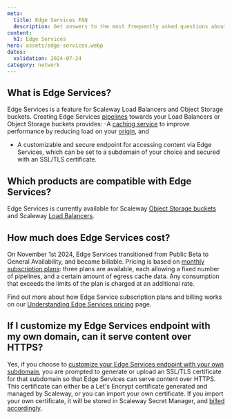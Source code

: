 ```yaml
---
meta:
  title: Edge Services FAQ
  description: Get answers to the most frequently asked questions about Scaleway Edge Services. Learn about compatible products, billing, key features, and more.
content:
  h1: Edge Services
hero: assets/edge-services.webp
dates:
  validation: 2024-07-24
category: network
---
```


## What is Edge Services?

Edge Services is a feature for Scaleway Load Balancers and Object Storage buckets. Creating Edge Services [pipelines](/network/edge-services/concepts/#pipeline) towards your Load Balancers or Object Storage buckets provides: 
-A [caching service](/network/edge-services/how-to/configure-cache/) to improve performance by reducing load on your [origin](/network/edge-services/concepts/#origin), and 
- A customizable and secure endpoint for accessing content via Edge Services, which can be set to a subdomain of your choice and secured with an SSL/TLS certificate.

<Lightbox src="scaleway-edge-services-pipeline.webp" alt="A diagram shows the elements and workflow of an Edge Services pipeline. The user connects to the customizable Edge Services endpoint (with its SSL/TLS certificate), which fetches content from the Edge Services cache, which itself fetches content to cache from an origin which is either an Object Storage bucket or Load Balancer" />

## Which products are compatible with Edge Services?

Edge Services is currently available for Scaleway [Object Storage buckets](/storage/object/) and Scaleway [Load Balancers](/network/load-balancer/).

## How much does Edge Services cost?

On November 1st 2024, Edge Services transitioned from Public Beta to General Availability, and became billable. Pricing is based on [monthly subscription plans](https://www.scaleway.com/en/pricing/network/#edge-services): three plans are available, each allowing a fixed number of pipelines, and a certain amount of egress cache data. Any consumption that exceeds the limits of the plan is charged at an additional rate.

Find out more about how Edge Service subscription plans and billing works on our [Understanding Edge Services pricing](/network/edge-services/reference-content/understanding-edge-pricing/) page.

## If I customize my Edge Services endpoint with my own domain, can it serve content over HTTPS?

Yes, if you choose to [customize your Edge Services endpoint with your own subdomain](/network/edge-services/how-to/configure-custom-domain/), you are prompted to generate or upload an SSL/TLS certificate for that subdomain so that Edge Services can serve content over HTTPS. This certificate can either be a Let's Encrypt certificate generated and managed by Scaleway, or you can import your own certificate. If you import your own certificate, it will be stored in Scaleway Secret Manager, and [billed accordingly](https://www.scaleway.com/en/pricing/security-and-account/).